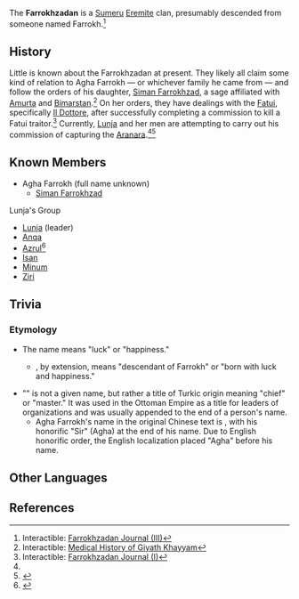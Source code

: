 {{Terminology Infobox
|image        = 
|type         = Families
|type2        = Sumeru Clans
|affiliation  = The Eremites
}}
The '''Farrokhzadan'''<!-- "The" is inconsistently capitalized in-game --> is a [[Sumeru]] [[Eremite]] clan, presumably descended from someone named Farrokh.<ref name="FRKZDN3">Interactible: [[Farrokhzadan Journal#Farrokhzadan Journal (III)|Farrokhzadan Journal (III)]]</ref>

==History==
Little is known about the Farrokhzadan at present. They likely all claim some kind of relation to Agha Farrokh &mdash; or whichever family he came from &mdash; and follow the orders of his daughter, [[Siman Farrokhzad]], a sage affiliated with [[Amurta]] and [[Bimarstan]].<ref>Interactible: [[Bimarstan#Medical History of Giyath Khayyam|Medical History of Giyath Khayyam]]</ref> On her orders, they have dealings with the [[Fatui]], specifically [[Il Dottore]], after successfully completing a commission to kill a Fatui traitor.<ref>Interactible: [[Farrokhzadan Journal#Farrokhzadan Journal (I)|Farrokhzadan Journal (I)]]</ref> Currently, [[Lunja]] and her men are attempting to carry out his commission of capturing the [[Aranara]].<ref name="FRKZDN3" /><ref>{{Ref/Quest|Starry Night Chapter}}</ref>

==Known Members==
*Agha Farrokh (full name unknown)
**[[Siman Farrokhzad]]

;Lunja's Group
*[[Lunja]] (leader)
*[[Anqa]]
*[[Azrul]]<ref>{{Ref/Quest|Aragaru's Drawing}}</ref>
*[[Isan]]
*[[Minum]]
*[[Ziri]]

==Trivia==
===Etymology===
*The name {{lang|{{w|Farrokh (name)|Farrokh}}|fa=فرّخ}} means "luck" or "happiness."
**{{lang|{{w|Farrokhzad}}|fa=}}, by extension, means "descendant of Farrokh" or "born with luck and happiness."
*"{{w|Agha (title)|Agha}}" is not a given name, but rather a title of Turkic origin meaning "chief" or "master." It was used in the Ottoman Empire as a title for leaders of organizations and was usually appended to the end of a person's name.
**Agha Farrokh's name in the original Chinese text is {{zh|法罗赫老爹|lit=Farrokh Sir}}, with his honorific "Sir" (Agha) at the end of his name. Due to English honorific order, the English localization placed "Agha" before his name.

==Other Languages==
{{Other Languages|
|en      = The Farrokhzadan
|zhs     = 法罗赫之子
|zhs_rm  = Fǎluóhè zhī Zǐ
|zht     = 法羅赫之子
|zht_rm  = Fǎluóhè zhī Zǐ
|zh_tl   = Children of Farrokh
|ja      = ファッロフの子
|ja_rm   = Farrofu no Ko{{Assumed}}
|ja_tl   = Children of Farrokh
|ko      = 파로크의 아이
|ko_rm   = Parokeu-ui Ai
|ko_tl   = Children of Farrokh
|es      = Los Hijos de Farroj
|es_tl   = The Children of Farrokh
|fr      = Les Farrokhzadas
|fr_tl   = The Farrokhzadan
|ru      = Фаррохзадан
|th      = บุตรแห่ง Farrokh
|th_tl   = 
|vi      = Con Của Farrokh
|vi_tl   = Child of Farrokh
|de      = Söhne von Farrokh
|de_tl   = Sons of Farrokh
|id      = The Farrokhzadan
|pt      = Filhos de Farrokh
|pt_tl   = 
|tr      = 
|tr_tl   = 
|it      = 
|it_tl   = 
}}

==References==
{{Reflist|2}}